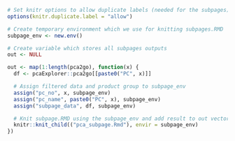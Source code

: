```r
# Set knitr options to allow duplicate labels (needed for the subpages)
options(knitr.duplicate.label = "allow")

# Create temporary environment which we use for knitting subpages.RMD
subpage_env <- new.env()

# Create variable which stores all subpages outputs
out <- NULL

out <- map(1:length(pca2go), function(x) {
  df <- pcaExplorer::pca2go[[paste0("PC", x)]]

  # Assign filtered data and product group to subpage_env
  assign("pc_no", x, subpage_env)
  assign("pc_name", paste0("PC", x), subpage_env)
  assign("subpage_data", df, subpage_env)

  # Knit subpage.RMD using the subpage_env and add result to out vector
  knitr::knit_child(("pca_subpage.Rmd"), envir = subpage_env)
})
```
